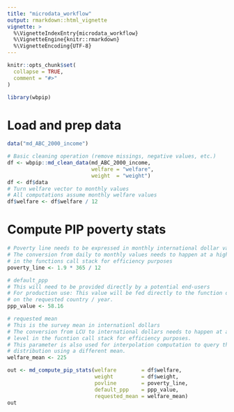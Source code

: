```yaml
---
title: "microdata_workflow"
output: rmarkdown::html_vignette
vignette: >
  %\VignetteIndexEntry{microdata_workflow}
  %\VignetteEngine{knitr::rmarkdown}
  %\VignetteEncoding{UTF-8}
---
```


```r
knitr::opts_chunk$set(
  collapse = TRUE,
  comment = "#>"
)
```

```r
library(wbpip)
```

# Load and prep data
```r
data("md_ABC_2000_income")

# Basic cleaning operation (remove missings, negative values, etc.)
df <- wbpip::md_clean_data(md_ABC_2000_income, 
                           welfare = "welfare", 
                           weight  = "weight")
df <- df$data
# Turn welfare vector to monthly values
# All computations assume monthly welfare values
df$welfare <- df$welfare / 12
```

# Compute PIP poverty stats
```r
# Poverty line needs to be expressed in monthly international dollar values
# The conversion from daily to monthly values needs to happen at a higher level
# in the functions call stack for efficiency purposes
poverty_line <- 1.9 * 365 / 12

# default_ppp
# This will need to be provided directly by a potential end-users
# For production use: This value will be fed directly to the function depending 
# on the requested country / year.
ppp_value <- 58.16

# requested mean
# This is the survey mean in internationl dollars
# The conversion from LCU to international dollars needs to happen at a higher 
# level in the fucntion call stack for efficiency purposes.
# This parameter is also used for interpolation computation to query the welfare
# distribution using a different mean.
welfare_mean <- 225

out <- md_compute_pip_stats(welfare        = df$welfare,
                            weight         = df$weight,
                            povline        = poverty_line,
                            default_ppp    = ppp_value,
                            requested_mean = welfare_mean)
out
```

